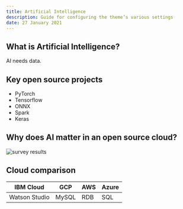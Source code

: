 ```yaml
---
title: Artificial Intelligence
description: Guide for configuring the theme’s various settings
date: 27 January 2021
---
```


## What is Artificial Intelligence?

AI needs data.

## Key open source projects

* PyTorch
* Tensorflow
* ONNX
* Spark
* Keras

## Why does AI matter in an open source cloud?

![survey results](images/survey-ai.png)

## Cloud comparison

| IBM Cloud | GCP | AWS | Azure |
| - | - | - | - |
| Watson Studio | MySQL | RDB | SQL |
